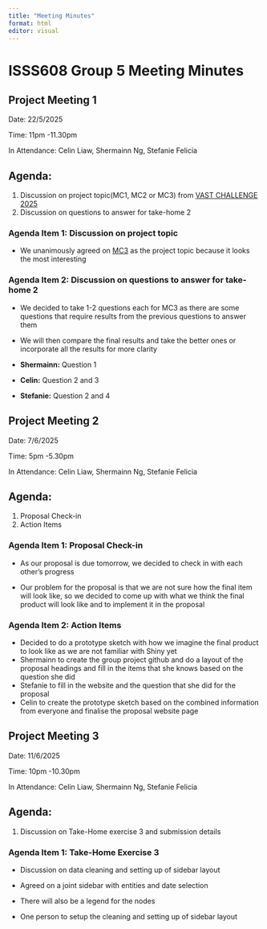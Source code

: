 ```yaml
---
title: "Meeting Minutes"
format: html
editor: visual
---
```


# ISSS608 Group 5 Meeting Minutes

## Project Meeting 1

Date: 22/5/2025

Time: 11pm -11.30pm

In Attendance: Celin Liaw, Shermainn Ng, Stefanie Felicia

## Agenda:

1.  Discussion on project topic(MC1, MC2 or MC3) from [VAST CHALLENGE 2025](https://vast-challenge.github.io/2025/index.html)
2.  Discussion on questions to answer for take-home 2

### Agenda Item 1: Discussion on project topic

-   We unanimously agreed on [MC3](https://vast-challenge.github.io/2025/MC3.html) as the project topic because it looks the most interesting

### Agenda Item 2: Discussion on questions to answer for take-home 2

-   We decided to take 1-2 questions each for MC3 as there are some questions that require results from the previous questions to answer them

-   We will then compare the final results and take the better ones or incorporate all the results for more clarity

-   **Shermainn:** Question 1

-   **Celin:** Question 2 and 3

-   **Stefanie:** Question 2 and 4

## Project Meeting 2

Date: 7/6/2025

Time: 5pm -5.30pm

In Attendance: Celin Liaw, Shermainn Ng, Stefanie Felicia

## Agenda:

1.  Proposal Check-in
2.  Action Items

### Agenda Item 1: Proposal Check-in

-   As our proposal is due tomorrow, we decided to check in with each other's progress

-   Our problem for the proposal is that we are not sure how the final item will look like, so we decided to come up with what we think the final product will look like and to implement it in the proposal

### Agenda Item 2: Action Items

-   Decided to do a prototype sketch with how we imagine the final product to look like as we are not familiar with Shiny yet
-   Shermainn to create the group project github and do a layout of the proposal headings and fill in the items that she knows based on the question she did
-   Stefanie to fill in the website and the question that she did for the proposal
-   Celin to create the prototype sketch based on the combined information from everyone and finalise the proposal website page

## Project Meeting 3

Date: 11/6/2025

Time: 10pm -10.30pm

In Attendance: Celin Liaw, Shermainn Ng, Stefanie Felicia

## Agenda:

1.  Discussion on Take-Home exercise 3 and submission details

### Agenda Item 1: Take-Home Exercise 3

-   Discussion on data cleaning and setting up of sidebar layout

-   Agreed on a joint sidebar with entities and date selection

-   There will also be a legend for the nodes

-   One person to setup the cleaning and setting up of sidebar layout
